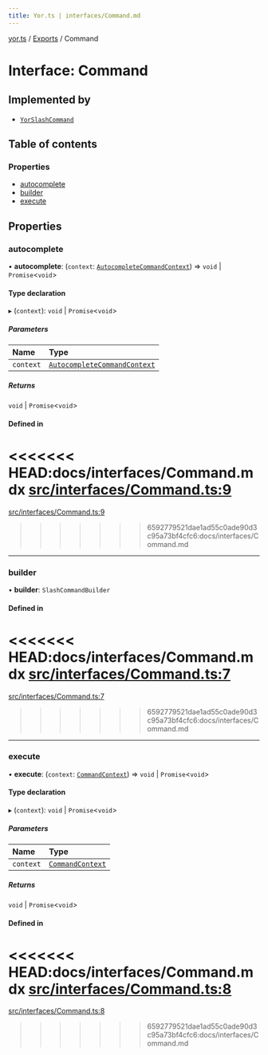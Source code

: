 ```yaml
---
title: Yor.ts | interfaces/Command.md
---
```

[yor.ts](../README.md) / [Exports](../modules.md) / Command

# Interface: Command

## Implemented by

- [`YorSlashCommand`](../classes/YorSlashCommand.md)

## Table of contents

### Properties

- [autocomplete](Command.md#autocomplete)
- [builder](Command.md#builder)
- [execute](Command.md#execute)

## Properties

### autocomplete

• **autocomplete**: (`context`: [`AutocompleteCommandContext`](../classes/AutocompleteCommandContext.md)) => `void` \| `Promise`\<`void`\>

#### Type declaration

▸ (`context`): `void` \| `Promise`\<`void`\>

##### Parameters

| Name | Type |
| :------ | :------ |
| `context` | [`AutocompleteCommandContext`](../classes/AutocompleteCommandContext.md) |

##### Returns

`void` \| `Promise`\<`void`\>

#### Defined in

<<<<<<< HEAD:docs/interfaces/Command.mdx
[src/interfaces/Command.ts:9](https://github.com/OreOreki/interactions.ts/blob/dd9125a/src/interfaces/Command.ts#L9)
=======
[src/interfaces/Command.ts:9](https://github.com/OreOreki/yor.ts/blob/dd9125a/src/interfaces/Command.ts#L9)
>>>>>>> 6592779521dae1ad55c0ade90d3c95a73bf4cfc6:docs/interfaces/Command.md

___

### builder

• **builder**: `SlashCommandBuilder`

#### Defined in

<<<<<<< HEAD:docs/interfaces/Command.mdx
[src/interfaces/Command.ts:7](https://github.com/OreOreki/interactions.ts/blob/dd9125a/src/interfaces/Command.ts#L7)
=======
[src/interfaces/Command.ts:7](https://github.com/OreOreki/yor.ts/blob/dd9125a/src/interfaces/Command.ts#L7)
>>>>>>> 6592779521dae1ad55c0ade90d3c95a73bf4cfc6:docs/interfaces/Command.md

___

### execute

• **execute**: (`context`: [`CommandContext`](../classes/CommandContext.md)) => `void` \| `Promise`\<`void`\>

#### Type declaration

▸ (`context`): `void` \| `Promise`\<`void`\>

##### Parameters

| Name | Type |
| :------ | :------ |
| `context` | [`CommandContext`](../classes/CommandContext.md) |

##### Returns

`void` \| `Promise`\<`void`\>

#### Defined in

<<<<<<< HEAD:docs/interfaces/Command.mdx
[src/interfaces/Command.ts:8](https://github.com/OreOreki/interactions.ts/blob/dd9125a/src/interfaces/Command.ts#L8)
=======
[src/interfaces/Command.ts:8](https://github.com/OreOreki/yor.ts/blob/dd9125a/src/interfaces/Command.ts#L8)
>>>>>>> 6592779521dae1ad55c0ade90d3c95a73bf4cfc6:docs/interfaces/Command.md
